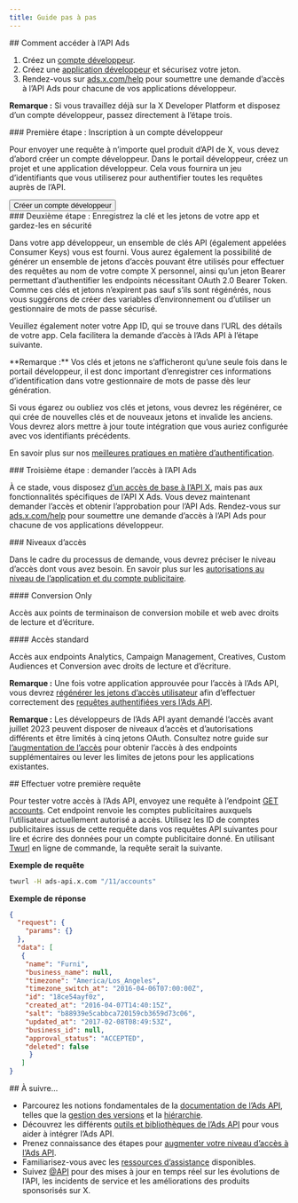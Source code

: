 ```yaml
---
title: Guide pas à pas
---
```




<div id="how-to-get-access-to-the-ads-api">
  ## Comment accéder à l’API Ads
</div>

1. Créez un [compte développeur](https://developer.x.com/en/apply-for-access).
2. Créez une [application développeur](https://developer.x.com/app) et sécurisez votre jeton.
3. Rendez-vous sur [ads.x.com/help](https://ads.x.com/help) pour soumettre une demande d’accès à l’API Ads pour chacune de vos applications développeur.

<Note>**Remarque :** Si vous travaillez déjà sur la X Developer Platform et disposez d’un compte développeur, passez directement à l’étape trois.</Note>

<div id="step-one-signup-for-a-developer-account">
  ### Première étape : Inscription à un compte développeur
</div>

Pour envoyer une requête à n’importe quel produit d’API de X, vous devez d’abord créer un compte développeur. Dans le portail développeur, créez un projet et une application développeur. Cela vous fournira un jeu d’identifiants que vous utiliserez pour authentifier toutes les requêtes auprès de l’API.

<Button href="https://developer.x.com/en/apply-for-access">
  Créer un compte développeur
</Button>

<div id="step-two-save-your-apps-key-and-tokens-and-keep-them-secure">
  ### Deuxième étape : Enregistrez la clé et les jetons de votre app et gardez-les en sécurité
</div>

Dans votre app développeur, un ensemble de clés API (également appelées Consumer Keys) vous est fourni. Vous aurez également la possibilité de générer un ensemble de jetons d’accès pouvant être utilisés pour effectuer des requêtes au nom de votre compte X personnel, ainsi qu’un jeton Bearer permettant d’authentifier les endpoints nécessitant OAuth 2.0 Bearer Token. Comme ces clés et jetons n’expirent pas sauf s’ils sont régénérés, nous vous suggérons de créer des variables d’environnement ou d’utiliser un gestionnaire de mots de passe sécurisé.

Veuillez également noter votre App ID, qui se trouve dans l’URL des détails de votre app. Cela facilitera la demande d’accès à l’Ads API à l’étape suivante.

<Note>
**Remarque :** Vos clés et jetons ne s’afficheront qu’une seule fois dans le portail développeur, il est donc important d’enregistrer ces informations d’identification dans votre gestionnaire de mots de passe dès leur génération.

Si vous égarez ou oubliez vos clés et jetons, vous devrez les régénérer, ce qui crée de nouvelles clés et de nouveaux jetons et invalide les anciens. Vous devrez alors mettre à jour toute intégration que vous auriez configurée avec vos identifiants précédents.

En savoir plus sur nos [meilleures pratiques en matière d’authentification](https://developer.x.com/en/docs/authentication/guides/authentication-best-practices).
</Note>

<div id="step-three-apply-for-access-to-the-ads-api">
  ### Troisième étape : demander l’accès à l’API Ads
</div>

À ce stade, vous disposez [d’un accès de base à l’API X](https://developer.x.com/en/docs/twitter-api/v1), mais pas aux fonctionnalités spécifiques de l’API X Ads. Vous devez maintenant demander l’accès et obtenir l’approbation pour l’API Ads. Rendez-vous sur [ads.x.com/help](https://ads.x.com/help) pour soumettre une demande d’accès à l’API Ads pour chacune de vos applications développeur.

<div id="access-tiers">
  ### Niveaux d’accès
</div>

Dans le cadre du processus de demande, vous devrez préciser le niveau d’accès dont vous avez besoin. En savoir plus sur les [autorisations au niveau de l’application et du compte publicitaire](https://developer.x.com/en/docs/twitter-ads-api/obtaining-ads-account-access#levels-of-access).

<div id="conversion-only">
  #### Conversion Only
</div>

Accès aux points de terminaison de conversion mobile et web avec droits de lecture et d’écriture.

<div id="standard-access">
  #### Accès standard
</div>

Accès aux endpoints Analytics, Campaign Management, Creatives, Custom Audiences et Conversion avec droits de lecture et d’écriture.

<Note>**Remarque :** Une fois votre application approuvée pour l’accès à l’Ads API, vous devrez [régénérer les jetons d’accès utilisateur](https://developer.x.com/resources/fundamentals/authentication/obtaining-user-access-tokens) afin d’effectuer correctement des [requêtes authentifiées vers l’Ads API](https://developer.x.com/en/docs/twitter-ads-api/making-authenticated-requests).</Note>

<Note>**Remarque :** Les développeurs de l’Ads API ayant demandé l’accès avant juillet 2023 peuvent disposer de niveaux d’accès et d’autorisations différents et être limités à cinq jetons OAuth. Consultez notre guide sur [l’augmentation de l’accès](https://developer.x.com/en/docs/twitter-ads-api/increasing-access) pour obtenir l’accès à des endpoints supplémentaires ou lever les limites de jetons pour les applications existantes.</Note>

<div id="make-your-first-request">
  ## Effectuer votre première requête
</div>

Pour tester votre accès à l’Ads API, envoyez une requête à l’endpoint [GET accounts](https://developer.x.com/en/docs/twitter-ads-api/campaign-management/api-reference/accounts). Cet endpoint renvoie les comptes publicitaires auxquels l’utilisateur actuellement autorisé a accès. Utilisez les ID de comptes publicitaires issus de cette requête dans vos requêtes API suivantes pour lire et écrire des données pour un compte publicitaire donné. En utilisant [Twurl](https://developer.x.com/en/docs/tutorials/using-twurl) en ligne de commande, la requête serait la suivante.

**Exemple de requête**

```bash
twurl -H ads-api.x.com "/11/accounts"
```

**Exemple de réponse**

```json
{
  "request": {
    "params": {}
  },
  "data": [
   {
    "name": "Furni",
    "business_name": null,
    "timezone": "America/Los_Angeles",
    "timezone_switch_at": "2016-04-06T07:00:00Z",
    "id": "18ce54ayf0z",
    "created_at": "2016-04-07T14:40:15Z",
    "salt": "b88939e5cabbca720159cb3659d73c06",
    "updated_at": "2017-02-08T08:49:53Z",
    "business_id": null,
    "approval_status": "ACCEPTED",
    "deleted": false
     }
   ]
}
```

<div id="up-next">
  ## À suivre...
</div>

- Parcourez les notions fondamentales de la [documentation de l’Ads API](https://developer.x.com/en/docs/twitter-ads-api), telles que la [gestion des versions](https://developer.x.com/en/docs/twitter-ads-api/versioning) et la [hiérarchie](https://developer.x.com/en/docs/twitter-ads-api/hierarchy-terminology).
- Découvrez les différents [outils et bibliothèques de l’Ads API](https://developer.x.com/en/docs/twitter-ads-api/tools-and-libraries) pour vous aider à intégrer l’Ads API.
- Prenez connaissance des étapes pour [augmenter votre niveau d’accès à l’Ads API](https://developer.x.com/en/docs/twitter-ads-api/increasing-access).
- Familiarisez-vous avec les [ressources d’assistance](https://developer.x.com/en/support/twitter-ads-api) disponibles.
- Suivez [@API](https://x.com/API) pour des mises à jour en temps réel sur les évolutions de l’API, les incidents de service et les améliorations des produits sponsorisés sur X.